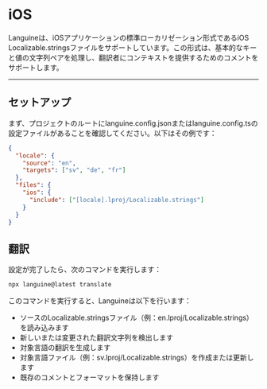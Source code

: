 # iOS

Languineは、iOSアプリケーションの標準ローカリゼーション形式であるiOS Localizable.stringsファイルをサポートしています。この形式は、基本的なキーと値の文字列ペアを処理し、翻訳者にコンテキストを提供するためのコメントをサポートします。

---

## セットアップ

まず、プロジェクトのルートにlanguine.config.jsonまたはlanguine.config.tsの設定ファイルがあることを確認してください。以下はその例です：

```json
{
  "locale": {
    "source": "en",
    "targets": ["sv", "de", "fr"]
  },
  "files": {
    "ios": {
      "include": ["[locale].lproj/Localizable.strings"]
    }
  }
}
```

## 翻訳

設定が完了したら、次のコマンドを実行します：

```bash
npx languine@latest translate
```

このコマンドを実行すると、Languineは以下を行います：

- ソースのLocalizable.stringsファイル（例：en.lproj/Localizable.strings）を読み込みます
- 新しいまたは変更された翻訳文字列を検出します
- 対象言語の翻訳を生成します
- 対象言語ファイル（例：sv.lproj/Localizable.strings）を作成または更新します
- 既存のコメントとフォーマットを保持します
